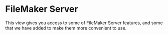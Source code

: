 
# FileMaker Server

This view gives you access to some of FileMaker Server features, and some that we have added to make them more convenient to use.

<Cards>
  <Card title="Databases" href="/otto-console/filemaker-server/databases" />
  <Card
    title="Connected Clients"
    href="/otto-console/filemaker-server/clients"
  />
  <Card title="Services" href="/otto-console/filemaker-server/services" />
</Cards>
